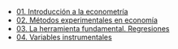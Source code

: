 - [01. Introducción a la econometría](../2023-06-13-01-introduccion-a-la-econometria)
- [02. Métodos experimentales en economía](../2023-06-13-02-metodos-experimentales-en-economia)
- [03. La herramienta fundamental. Regresiones](../2023-06-13-03-la-herramienta-fundamental-regresiones)
- [04. Variables instrumentales](../2023-06-13-04-variables-instrumentales)